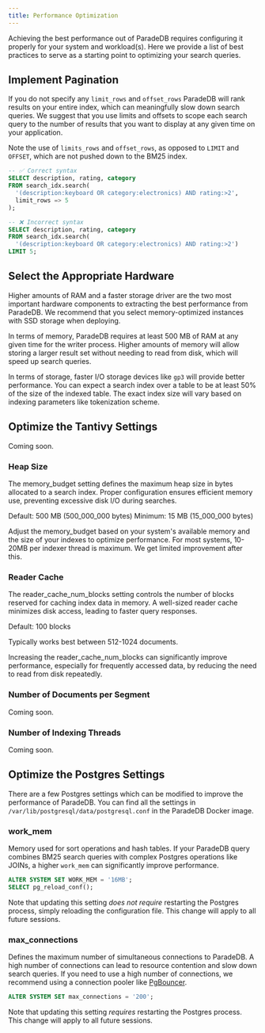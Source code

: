 ```yaml
---
title: Performance Optimization
---
```


Achieving the best performance out of ParadeDB requires configuring it properly for your system
and workload(s). Here we provide a list of best practices to serve as a starting point to optimizing
your search queries.

## Implement Pagination

If you do not specify any `limit_rows` and `offset_rows` ParadeDB will rank results on your entire
index, which can meaningfully slow down search queries. We suggest that you use limits and offsets to
scope each search query to the number of results that you want to display at any given time on your application.

Note the use of `limits_rows` and `offset_rows`, as opposed to `LIMIT` and `OFFSET`, which are not pushed down
to the BM25 index.

```sql
-- ✅ Correct syntax
SELECT description, rating, category
FROM search_idx.search(
  '(description:keyboard OR category:electronics) AND rating:>2',
  limit_rows => 5
);

-- ❌ Incorrect syntax
SELECT description, rating, category
FROM search_idx.search(
  '(description:keyboard OR category:electronics) AND rating:>2')
LIMIT 5;
```

## Select the Appropriate Hardware

Higher amounts of RAM and a faster storage driver are the two most important hardware components
to extracting the best performance from ParadeDB. We recommend that you select memory-optimized instances
with SSD storage when deploying.

In terms of memory, ParadeDB requires at least 500 MB of RAM at any given time for the writer process. Higher
amounts of memory will allow storing a larger result set without needing to read from disk, which will speed
up search queries.

In terms of storage, faster I/O storage devices like `gp3` will provide better performance. You can expect a
search index over a table to be at least 50% of the size of the indexed table. The exact index size will vary
based on indexing parameters like tokenization scheme.

## Optimize the Tantivy Settings

Coming soon.

### Heap Size

The memory_budget setting defines the maximum heap size in bytes allocated to a search index. Proper configuration
ensures efficient memory use, preventing excessive disk I/O during searches.

Default: 500 MB (500_000_000 bytes)
Minimum: 15 MB (15_000_000 bytes)

Adjust the memory_budget based on your system's available memory and the size of your indexes to optimize performance.
For most systems, 10-20MB per indexer thread is maximum. We get limited improvement after this.

### Reader Cache

The reader_cache_num_blocks setting controls the number of blocks reserved for caching index data in memory. A well-sized
reader cache minimizes disk access, leading to faster query responses.

Default: 100 blocks

Typically works best between 512-1024 documents.

Increasing the reader_cache_num_blocks can significantly improve performance, especially for frequently accessed data, by reducing the need to read from disk repeatedly.

### Number of Documents per Segment

Coming soon.

### Number of Indexing Threads

Coming soon.

## Optimize the Postgres Settings

There are a few Postgres settings which can be modified to improve the performance of ParadeDB. You can find
all the settings in `/var/lib/postgresql/data/postgresql.conf` in the ParadeDB Docker image.

### work_mem

Memory used for sort operations and hash tables. If your ParadeDB query combines BM25 search
queries with complex Postgres operations like JOINs, a higher `work_mem` can significantly
improve performance.

```sql
ALTER SYSTEM SET WORK_MEM = '16MB';
SELECT pg_reload_conf();
```

Note that updating this setting _does not require_ restarting the Postgres process, simply reloading
the configuration file. This change will apply to all future sessions.

### max_connections

Defines the maximum number of simultaneous connections to ParadeDB. A high number of connections
can lead to resource contention and slow down search queries. If you need to use a high number of
connections, we recommend using a connection pooler like [PgBouncer](https://www.pgbouncer.org/).

```sql
ALTER SYSTEM SET max_connections = '200';
```

Note that updating this setting _requires_ restarting the Postgres process. This change will apply to
all future sessions.
